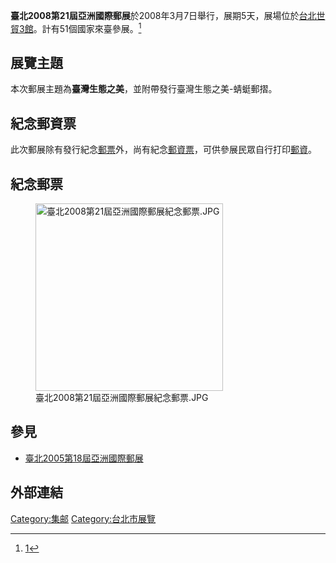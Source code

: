 
{{expand|time=2008-03-26}}
{{Expert|time=2015-12-14T03:50:08+00:00}}

{{Infobox Asian International Stamp Exhibition
|Asian International Stamp Exhibition_name=臺北2008第21屆亞洲國際郵展
|image                                    =[[File:21th_Asian_International_Stamp_Exhibition.jpg|right]]
|location                                 =[[中華民國|中華民國]][[台北|台北]]
|location_hall                            =[[台北世界貿易中心|台北世貿3館]]
|established                              =21
|type                                     =國際
|time                                     =5天 3月7日~3月11日
|p.s.                                     =
}}
'''臺北2008第21屆亞洲國際郵展'''於2008年3月7日舉行，展期5天，展場位於[[台北世界貿易中心|台北世貿3館]]。計有51個國家來臺參展。<ref>[https://news.ltn.com.tw/news/life/paper/195006]</ref>
==展覽主題==
本次郵展主題為'''臺灣生態之美'''，並附帶發行臺灣生態之美-蜻蜓郵摺。
==紀念郵資票==
此次郵展除有發行紀念[[郵票|郵票]]外，尚有紀念[[郵資票|郵資票]]，可供參展民眾自行打印[[郵資|郵資]]。

==紀念郵票==
[[File:臺北2008第21屆亞洲國際郵展紀念郵票.JPG|300px]]
==參見==
*[[臺北2005第18屆亞洲國際郵展|臺北2005第18屆亞洲國際郵展]]
==外部連結==

[[Category:集邮|Category:集邮]]
[[Category:台北市展覽|Category:台北市展覽]]